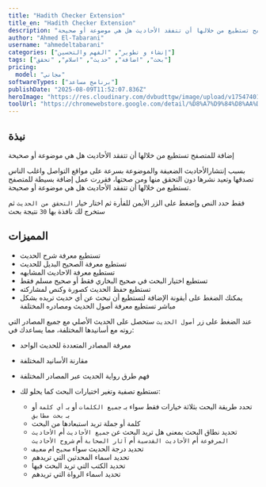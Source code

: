```yaml
---
title: "Hadith Checker Extension"
title_en: "Hadith Checker Extension"
description: "إضافة للمتصفح تستطيع من خلالها أن تتفقد الأحاديث هل هي موضوعة أو صحيحة"
author: "Ahmed El-Tabarani"
username: "ahmedeltabarani"
categories: ["إنشاء و تطوير", "الفهم والتحسين"]
tags: ["بحث", "اضافة", "حديث", "اسلام", "تحقق"]
pricing:
  model: "مجاني"
softwareTypes: ["برنامج مساعد"]
publishDate: "2025-08-09T11:52:07.836Z"
heroImage: "https://res.cloudinary.com/dvbudttgw/image/upload/v1754740173/etyw8agirpfebjnicvym.png"
toolUrl: "https://chromewebstore.google.com/detail/%D8%A7%D9%84%D8%AA%D8%AD%D9%82%D9%82-%D9%85%D9%86-%D8%A7%D9%84%D8%A3%D8%AD%D8%A7%D8%AF%D9%8A%D8%AB-hadith/cfbllcckohbiiplkigbfllfphhakanke?authuser=1&hl=ar"
---
```

## نبذة
إضافة للمتصفح تستطيع من خلالها أن تتفقد الأحاديث هل هي موضوعة أو صحيحة

بسبب إنتشارالأحاديث الضعيفة والموضوعة بسرعة على مواقع التواصل واغلب الناس تصدقها وتعيد نشرها دون التحقق منها ومن صحتها، فقررت عمل إضافة بسيطة للمتصفح تستطيع من خلالها أن تتفقد الأحاديث هل هي موضوعة أو صحيحة.

فقط حدد النص وإضغط على الزر الأيمن للفأرة ثم اختار خيار `التحقق من الحديث` ثم ستخرج لك نافذة بها `30` نتيجة بحث

## المميزات
- تستطيع معرفة شرح الحديث
- تستطيع  معرفة الصحيح البديل للحديث
- تستطيع معرفة الاحاديث المشابهه
- تستطيع اختيار البحث في صحيح البخاري فقط أو صحيح مسلم فقط   
- تستطيع حفظ الحديث كصورة وكنص لمشاركته
- يمكنك الضغط على أيقونة الإضافة لتستطيع أن تبحث عن أي حديث تريده بشكل مباشر
تستطيع معرفة أصول الحديث ومصادره المختلفة

عند الضغط على زر `أصول الحديث` ستحصل على الحديث الأصلي مع جميع المصادر التي روته مع أسانيدها المختلفة، مما يساعدك في:
- معرفة المصادر المتعددة للحديث الواحد
- مقارنة الأسانيد المختلفة
- فهم طرق رواية الحديث عبر المصادر المختلفة

- تستطيع تصفية وتغير اختيارات البحث كما يحلو لك:  
  - تحدد طريقة البحث بثلاثة خيارات فقط سواء بـ `جميع الكلمات` أو بـ `أي كلمة` أو بـ `بحث مطابق`
  - كلمة أو جملة تريد استبعادها من البحث
  - تحديد نطاق البحث بمعنى هل تريد البحث عن `جميع الأحاديث` أم `الأحاديث المرفوعة` أم `الأحاديث القدسية` أم `آثار الصحابة` أم `شروح الأحاديث`
  - تحديد درجة الحديث سواء `صحيح` ام `ضعيف`
  - تحديد اسماء المحدثين التي تريدهم
  - تحديد الكتب التي تريد البحث فيها
  - تحديد اسماء الرواة التي تريدهم
